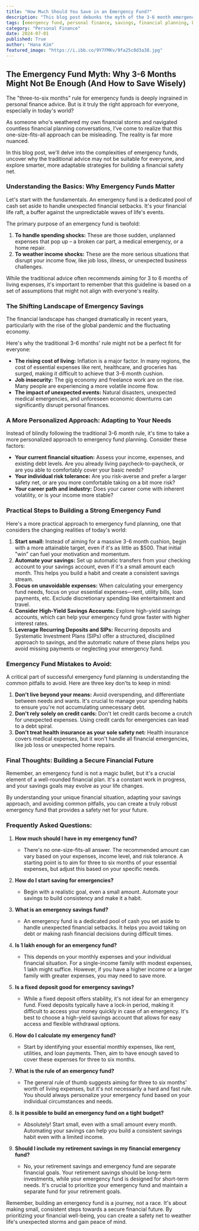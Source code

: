 ```yaml
---
title: "How Much Should You Save in an Emergency Fund?"
description: "This blog post debunks the myth of the 3-6 month emergency fund rule, explaining why it might not be suitable for everyone in today's economy. It provides a personalized approach to emergency fund planning, considering factors like cost of living, job security, and individual risk tolerance. Practical tips on building a strong emergency fund, avoiding common mistakes, and frequently asked questions are also included."
tags: [emergency fund, personal finance, savings, financial planning, budgeting, money management, financial security, financial literacy, debt, investment, inflation, job loss, unexpected expenses]
category: "Personal Finance"
date: 2024-07-01
published: True
author: "Hana Kim"
featured_image: "https://i.ibb.co/9Y7FMKv/9fa25c0d3a38.jpg"
---
```


## The Emergency Fund Myth:  Why 3-6 Months Might Not Be Enough (And How to Save Wisely)

The "three-to-six months" rule for emergency funds is deeply ingrained in personal finance advice.  But is it truly the right approach for everyone, especially in today's world?

As someone who's weathered my own financial storms and navigated countless financial planning conversations, I've come to realize that this one-size-fits-all approach can be misleading.  The reality is far more nuanced.  

In this blog post, we'll delve into the complexities of emergency funds, uncover why the traditional advice may not be suitable for everyone, and explore smarter, more adaptable strategies for building a financial safety net.

### Understanding the Basics: Why Emergency Funds Matter

Let's start with the fundamentals. An emergency fund is a dedicated pool of cash set aside to handle unexpected financial setbacks.  It's your financial life raft, a buffer against the unpredictable waves of life's events.

The primary purpose of an emergency fund is twofold:

1. **To handle spending shocks:**  These are those sudden, unplanned expenses that pop up – a broken car part, a medical emergency, or a home repair. 
2. **To weather income shocks:** These are the more serious situations that disrupt your income flow, like job loss, illness, or unexpected business challenges.

While the traditional advice often recommends aiming for 3 to 6 months of living expenses,  it's important to remember that this guideline is based on a set of assumptions that might not align with everyone's reality. 

### The Shifting Landscape of Emergency Savings

The financial landscape has changed dramatically in recent years, particularly with the rise of the global pandemic and the fluctuating economy. 

Here's why the traditional 3-6 months' rule might not be a perfect fit for everyone:

* **The rising cost of living:** Inflation is a major factor. In many regions, the cost of essential expenses like rent, healthcare, and groceries has surged,  making it difficult to achieve that 3-6 month cushion.
* **Job insecurity:** The gig economy and freelance work are on the rise. Many people are experiencing a more volatile income flow. 
* **The impact of unexpected events:**  Natural disasters, unexpected medical emergencies, and unforeseen economic downturns can significantly disrupt personal finances.

### A More Personalized Approach:  Adapting to Your Needs

Instead of blindly following the traditional 3-6 month rule, it's time to take a more personalized approach to emergency fund planning.  Consider these factors:

* **Your current financial situation:**  Assess your income, expenses, and existing debt levels. Are you already living paycheck-to-paycheck, or are you able to comfortably cover your basic needs?
* **Your individual risk tolerance:**  Are you risk-averse and prefer a larger safety net, or are you more comfortable taking on a bit more risk?
* **Your career path and industry:**  Does your career come with inherent volatility, or is your income more stable?

### Practical Steps to Building a Strong Emergency Fund

Here's a more practical approach to emergency fund planning, one that considers the changing realities of today's world:

1. **Start small:**  Instead of aiming for a massive 3-6 month cushion, begin with a more attainable target, even if it's as little as $500. That initial "win" can fuel your motivation and momentum.
2. **Automate your savings:**  Set up automatic transfers from your checking account to your savings account, even if it's a small amount each month. This helps you build a habit and create a consistent savings stream.
3. **Focus on unavoidable expenses:**  When calculating your emergency fund needs, focus on your essential expenses—rent, utility bills, loan payments, etc. Exclude discretionary spending like entertainment and travel.
4. **Consider High-Yield Savings Accounts:**  Explore high-yield savings accounts, which can help your emergency fund grow faster with higher interest rates. 
5. **Leverage Recurring Deposits and SIPs:**  Recurring deposits and Systematic Investment Plans (SIPs) offer a structured, disciplined approach to savings, and the automatic nature of these plans helps you avoid missing payments or neglecting your emergency fund.

###  Emergency Fund Mistakes to Avoid:  
A critical part of successful emergency fund planning is understanding the common pitfalls to avoid. Here are three key don'ts to keep in mind:

1. **Don't live beyond your means:**  Avoid overspending, and differentiate between needs and wants. It's crucial to manage your spending habits to ensure you're not accumulating unnecessary debt. 
2. **Don't rely solely on credit cards:**  Don't let credit cards become a crutch for unexpected expenses.  Using credit cards for emergencies can lead to a debt spiral.
3. **Don't treat health insurance as your sole safety net:**  Health insurance covers medical expenses, but it won't handle all financial emergencies, like job loss or unexpected home repairs.

###  Final Thoughts:  Building a Secure Financial Future

Remember, an emergency fund is not a magic bullet, but it's a crucial element of a well-rounded financial plan. It's a constant work in progress, and your savings goals may evolve as your life changes.

By understanding your unique financial situation, adapting your savings approach, and avoiding common pitfalls, you can create a truly robust emergency fund that provides a safety net for your future.

### Frequently Asked Questions: 

1. **How much should I have in my emergency fund?**
    * There's no one-size-fits-all answer.  The recommended amount can vary based on your expenses, income level, and risk tolerance. A starting point is to aim for three to six months of your essential expenses, but adjust this based on your specific needs. 

2. **How do I start saving for emergencies?** 
    * Begin with a realistic goal, even a small amount. Automate your savings to build consistency and make it a habit.   

3. **What is an emergency savings fund?** 
    * An emergency fund is a dedicated pool of cash you set aside to handle unexpected financial setbacks.  It helps you avoid taking on debt or making rash financial decisions during difficult times. 

4. **Is 1 lakh enough for an emergency fund?**
    * This depends on your monthly expenses and your individual financial situation.  For a single-income family with modest expenses, 1 lakh might suffice. However, if you have a higher income or a larger family with greater expenses, you may need to save more.

5. **Is a fixed deposit good for emergency savings?**
    * While a fixed deposit offers stability, it's not ideal for an emergency fund.  Fixed deposits typically have a lock-in period, making it difficult to access your money quickly in case of an emergency.  It's best to choose a high-yield savings account that allows for easy access and flexible withdrawal options.

6. **How do I calculate my emergency fund?**
    * Start by identifying your essential monthly expenses, like rent, utilities, and loan payments.  Then, aim to have enough saved to cover these expenses for three to six months.  

7. **What is the rule of an emergency fund?**
    * The general rule of thumb suggests aiming for three to six months' worth of living expenses, but it's not necessarily a hard and fast rule.  You should always personalize your emergency fund based on your individual circumstances and needs.

8. **Is it possible to build an emergency fund on a tight budget?**
    * Absolutely! Start small, even with a small amount every month.  Automating your savings can help you build a consistent savings habit even with a limited income.

9. **Should I include my retirement savings in my financial emergency fund?**
    * No, your retirement savings and emergency fund are separate financial goals.  Your retirement savings should be long-term investments, while your emergency fund is designed for short-term needs. It's crucial to prioritize your emergency fund and maintain a separate fund for your retirement goals.

Remember, building an emergency fund is a journey, not a race.  It's about making small, consistent steps towards a secure financial future. By prioritizing your financial well-being, you can create a safety net to weather life's unexpected storms and gain peace of mind.